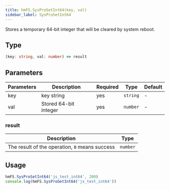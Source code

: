 ```yaml
---
title: hmFS.SysProSetInt64(key, val)
sidebar_label: SysProSetInt64
---
```


Stores a temporary 64-bit integer that will be cleared by system reboot.

## Type

```ts
(key: string, val: number) => result
```

## Parameters

| Parameters |      Description      | Required | Type | Default |
| ---------- | --------------------- | ---- | -------- | ------ |
|   key      |      key string       | yes | `string` | - |
|   val      | Stored 64-bit integer | yes | `number` | - |

### result

|               Description                      | Type |
| ---------------------------------------------- | -------- |
| The result of the operation, `0` means success | `number` |

## Usage

```js
hmFS.SysProSetInt64('js_test_int64', 200)
console.log(hmFS.SysProGetInt64('js_test_int64'))
```
